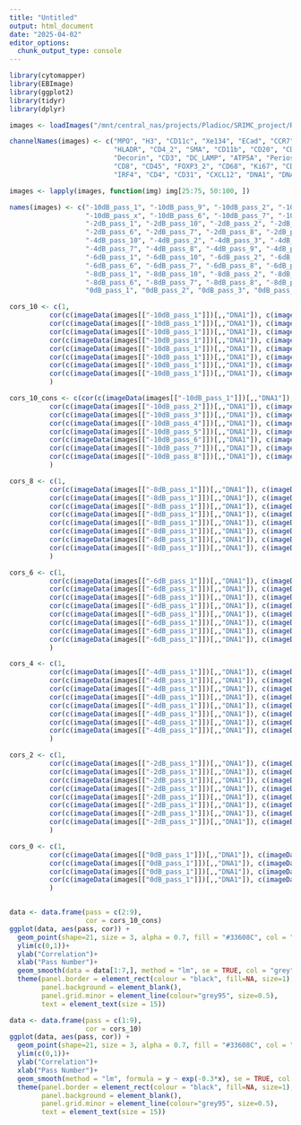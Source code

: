 ```yaml
---
title: "Untitled"
output: html_document
date: "2025-04-02"
editor_options: 
  chunk_output_type: console
---
```


```r
library(cytomapper)
library(EBImage)
library(ggplot2)
library(tidyr)
library(dplyr)
```


```r

images <- loadImages("/mnt/central_nas/projects/Pladioc/SRIMC_project/Revisions/mcd/20250319_JWAB_TMA_matchedHE_SHRIMP/img/")

channelNames(images) <- c("MPO", "H3", "CD11c", "Xe134", "ECad", "CCR7", "Vimentin",
                          "HLADR", "CD4_2", "SMA", "CD11b", "CD20", "CD56",
                          "Decorin", "CD3", "DC_LAMP", "ATP5A", "Periostin", "H3K27me2", "HSP10", 
                          "CD8", "CD45", "FOXP3_2", "CD68", "Ki67", "CD8_2", "FOXP3",
                          "IRF4", "CD4", "CD31", "CXCL12", "DNA1", "DNA2", "CD15")

images <- lapply(images, function(img) img[25:75, 50:100, ])

names(images) <- c("-10dB_pass_1", "-10dB_pass_9", "-10dB_pass_2", "-10dB_pass_3", "-10dB_pass_4", "-10dB_pass_5",
                   "-10dB_pass_x", "-10dB_pass_6", "-10dB_pass_7", "-10dB_pass_8", "-10dB_pass_10",
                   "-2dB_pass_1", "-2dB_pass_10", "-2dB_pass_2", "-2dB_pass_3", "-2dB_pass_4", "-2dB_pass_5",
                   "-2dB_pass_6", "-2dB_pass_7", "-2dB_pass_8", "-2dB_pass_9", 
                   "-4dB_pass_10", "-4dB_pass_2", "-4dB_pass_3", "-4dB_pass_4", "-4dB_pass_5", "-4dB_pass_6",
                   "-4dB_pass_7", "-4dB_pass_8", "-4dB_pass_9", "-4dB_pass_1",
                   "-6dB_pass_1", "-6dB_pass_10", "-6dB_pass_2", "-6dB_pass_3", "-6dB_pass_4", "-6dB_pass_5",
                   "-6dB_pass_6", "-6dB_pass_7", "-6dB_pass_8", "-6dB_pass_9",
                   "-8dB_pass_1", "-8dB_pass_10", "-8dB_pass_2", "-8dB_pass_3", "-8dB_pass_4", "-8dB_pass_5",
                   "-8dB_pass_6", "-8dB_pass_7", "-8dB_pass_8", "-8dB_pass_9",
                   "0dB_pass_1", "0dB_pass_2", "0dB_pass_3", "0dB_pass_4", "0dB_pass_5")

cors_10 <- c(1,
          cor(c(imageData(images[["-10dB_pass_1"]])[,,"DNA1"]), c(imageData(images[["-10dB_pass_2"]])[,,"DNA1"]), method = "spearman"),
          cor(c(imageData(images[["-10dB_pass_1"]])[,,"DNA1"]), c(imageData(images[["-10dB_pass_3"]])[,,"DNA1"]), method = "spearman"),
          cor(c(imageData(images[["-10dB_pass_1"]])[,,"DNA1"]), c(imageData(images[["-10dB_pass_4"]])[,,"DNA1"]), method = "spearman"),
          cor(c(imageData(images[["-10dB_pass_1"]])[,,"DNA1"]), c(imageData(images[["-10dB_pass_5"]])[,,"DNA1"]), method = "spearman"),
          cor(c(imageData(images[["-10dB_pass_1"]])[,,"DNA1"]), c(imageData(images[["-10dB_pass_6"]])[,,"DNA1"]), method = "spearman"),
          cor(c(imageData(images[["-10dB_pass_1"]])[,,"DNA1"]), c(imageData(images[["-10dB_pass_7"]])[,,"DNA1"]), method = "spearman"),
          cor(c(imageData(images[["-10dB_pass_1"]])[,,"DNA1"]), c(imageData(images[["-10dB_pass_8"]])[,,"DNA1"]), method = "spearman"),
          cor(c(imageData(images[["-10dB_pass_1"]])[,,"DNA1"]), c(imageData(images[["-10dB_pass_9"]])[,,"DNA1"]), method = "spearman")
          )

cors_10_cons <- c(cor(c(imageData(images[["-10dB_pass_1"]])[,,"DNA1"]), c(imageData(images[["-10dB_pass_2"]])[,,"DNA1"]), method = "spearman"),
          cor(c(imageData(images[["-10dB_pass_2"]])[,,"DNA1"]), c(imageData(images[["-10dB_pass_3"]])[,,"DNA1"]), method = "spearman"),
          cor(c(imageData(images[["-10dB_pass_3"]])[,,"DNA1"]), c(imageData(images[["-10dB_pass_4"]])[,,"DNA1"]), method = "spearman"),
          cor(c(imageData(images[["-10dB_pass_4"]])[,,"DNA1"]), c(imageData(images[["-10dB_pass_5"]])[,,"DNA1"]), method = "spearman"),
          cor(c(imageData(images[["-10dB_pass_5"]])[,,"DNA1"]), c(imageData(images[["-10dB_pass_6"]])[,,"DNA1"]), method = "spearman"),
          cor(c(imageData(images[["-10dB_pass_6"]])[,,"DNA1"]), c(imageData(images[["-10dB_pass_7"]])[,,"DNA1"]), method = "spearman"),
          cor(c(imageData(images[["-10dB_pass_7"]])[,,"DNA1"]), c(imageData(images[["-10dB_pass_8"]])[,,"DNA1"]), method = "spearman"),
          cor(c(imageData(images[["-10dB_pass_8"]])[,,"DNA1"]), c(imageData(images[["-10dB_pass_9"]])[,,"DNA1"]), method = "spearman")
          )

cors_8 <- c(1,
          cor(c(imageData(images[["-8dB_pass_1"]])[,,"DNA1"]), c(imageData(images[["-8dB_pass_2"]])[,,"DNA1"]), method = "spearman"),
          cor(c(imageData(images[["-8dB_pass_1"]])[,,"DNA1"]), c(imageData(images[["-8dB_pass_3"]])[,,"DNA1"]), method = "spearman"),
          cor(c(imageData(images[["-8dB_pass_1"]])[,,"DNA1"]), c(imageData(images[["-8dB_pass_4"]])[,,"DNA1"]), method = "spearman"),
          cor(c(imageData(images[["-8dB_pass_1"]])[,,"DNA1"]), c(imageData(images[["-8dB_pass_5"]])[,,"DNA1"]), method = "spearman"),
          cor(c(imageData(images[["-8dB_pass_1"]])[,,"DNA1"]), c(imageData(images[["-8dB_pass_6"]])[,,"DNA1"]), method = "spearman"),
          cor(c(imageData(images[["-8dB_pass_1"]])[,,"DNA1"]), c(imageData(images[["-8dB_pass_7"]])[,,"DNA1"]), method = "spearman"),
          cor(c(imageData(images[["-8dB_pass_1"]])[,,"DNA1"]), c(imageData(images[["-8dB_pass_8"]])[,,"DNA1"]), method = "spearman"),
          cor(c(imageData(images[["-8dB_pass_1"]])[,,"DNA1"]), c(imageData(images[["-8dB_pass_9"]])[,,"DNA1"]), method = "spearman")
          )

cors_6 <- c(1,
          cor(c(imageData(images[["-6dB_pass_1"]])[,,"DNA1"]), c(imageData(images[["-6dB_pass_2"]])[,,"DNA1"]), method = "spearman"),
          cor(c(imageData(images[["-6dB_pass_1"]])[,,"DNA1"]), c(imageData(images[["-6dB_pass_3"]])[,,"DNA1"]), method = "spearman"),
          cor(c(imageData(images[["-6dB_pass_1"]])[,,"DNA1"]), c(imageData(images[["-6dB_pass_4"]])[,,"DNA1"]), method = "spearman"),
          cor(c(imageData(images[["-6dB_pass_1"]])[,,"DNA1"]), c(imageData(images[["-6dB_pass_5"]])[,,"DNA1"]), method = "spearman"),
          cor(c(imageData(images[["-6dB_pass_1"]])[,,"DNA1"]), c(imageData(images[["-6dB_pass_6"]])[,,"DNA1"]), method = "spearman"),
          cor(c(imageData(images[["-6dB_pass_1"]])[,,"DNA1"]), c(imageData(images[["-6dB_pass_7"]])[,,"DNA1"]), method = "spearman"),
          cor(c(imageData(images[["-6dB_pass_1"]])[,,"DNA1"]), c(imageData(images[["-6dB_pass_8"]])[,,"DNA1"]), method = "spearman"),
          cor(c(imageData(images[["-6dB_pass_1"]])[,,"DNA1"]), c(imageData(images[["-6dB_pass_9"]])[,,"DNA1"]), method = "spearman")
          )

cors_4 <- c(1,
          cor(c(imageData(images[["-4dB_pass_1"]])[,,"DNA1"]), c(imageData(images[["-4dB_pass_2"]])[,,"DNA1"]), method = "spearman"),
          cor(c(imageData(images[["-4dB_pass_1"]])[,,"DNA1"]), c(imageData(images[["-4dB_pass_3"]])[,,"DNA1"]), method = "spearman"),
          cor(c(imageData(images[["-4dB_pass_1"]])[,,"DNA1"]), c(imageData(images[["-4dB_pass_4"]])[,,"DNA1"]), method = "spearman"),
          cor(c(imageData(images[["-4dB_pass_1"]])[,,"DNA1"]), c(imageData(images[["-4dB_pass_5"]])[,,"DNA1"]), method = "spearman"),
          cor(c(imageData(images[["-4dB_pass_1"]])[,,"DNA1"]), c(imageData(images[["-4dB_pass_6"]])[,,"DNA1"]), method = "spearman"),
          cor(c(imageData(images[["-4dB_pass_1"]])[,,"DNA1"]), c(imageData(images[["-4dB_pass_7"]])[,,"DNA1"]), method = "spearman"),
          cor(c(imageData(images[["-4dB_pass_1"]])[,,"DNA1"]), c(imageData(images[["-4dB_pass_8"]])[,,"DNA1"]), method = "spearman"),
          cor(c(imageData(images[["-4dB_pass_1"]])[,,"DNA1"]), c(imageData(images[["-4dB_pass_9"]])[,,"DNA1"]), method = "spearman")
          )

cors_2 <- c(1,
          cor(c(imageData(images[["-2dB_pass_1"]])[,,"DNA1"]), c(imageData(images[["-2dB_pass_2"]])[,,"DNA1"]), method = "spearman"),
          cor(c(imageData(images[["-2dB_pass_1"]])[,,"DNA1"]), c(imageData(images[["-2dB_pass_3"]])[,,"DNA1"]), method = "spearman"),
          cor(c(imageData(images[["-2dB_pass_1"]])[,,"DNA1"]), c(imageData(images[["-2dB_pass_4"]])[,,"DNA1"]), method = "spearman"),
          cor(c(imageData(images[["-2dB_pass_1"]])[,,"DNA1"]), c(imageData(images[["-2dB_pass_5"]])[,,"DNA1"]), method = "spearman"),
          cor(c(imageData(images[["-2dB_pass_1"]])[,,"DNA1"]), c(imageData(images[["-2dB_pass_6"]])[,,"DNA1"]), method = "spearman"),
          cor(c(imageData(images[["-2dB_pass_1"]])[,,"DNA1"]), c(imageData(images[["-2dB_pass_7"]])[,,"DNA1"]), method = "spearman"),
          cor(c(imageData(images[["-2dB_pass_1"]])[,,"DNA1"]), c(imageData(images[["-2dB_pass_8"]])[,,"DNA1"]), method = "spearman"),
          cor(c(imageData(images[["-2dB_pass_1"]])[,,"DNA1"]), c(imageData(images[["-2dB_pass_9"]])[,,"DNA1"]), method = "spearman")
          )

cors_0 <- c(1,
          cor(c(imageData(images[["0dB_pass_1"]])[,,"DNA1"]), c(imageData(images[["0dB_pass_2"]])[,,"DNA1"]), method = "spearman"),
          cor(c(imageData(images[["0dB_pass_1"]])[,,"DNA1"]), c(imageData(images[["0dB_pass_3"]])[,,"DNA1"]), method = "spearman"),
          cor(c(imageData(images[["0dB_pass_1"]])[,,"DNA1"]), c(imageData(images[["0dB_pass_4"]])[,,"DNA1"]), method = "spearman"),
          cor(c(imageData(images[["0dB_pass_1"]])[,,"DNA1"]), c(imageData(images[["0dB_pass_5"]])[,,"DNA1"]), method = "spearman")
          )


data <- data.frame(pass = c(2:9),
                   cor = cors_10_cons)
ggplot(data, aes(pass, cor)) +
  geom_point(shape=21, size = 3, alpha = 0.7, fill = "#33608C", col = "white") +
  ylim(c(0,1))+
  ylab("Correlation")+
  xlab("Pass Number")+
  geom_smooth(data = data[1:7,], method = "lm", se = TRUE, col = "grey") +
  theme(panel.border = element_rect(colour = "black", fill=NA, size=1),
        panel.background = element_blank(),
        panel.grid.minor = element_line(colour="grey95", size=0.5),
        text = element_text(size = 15))

data <- data.frame(pass = c(1:9),
                   cor = cors_10)
ggplot(data, aes(pass, cor)) +
  geom_point(shape=21, size = 3, alpha = 0.7, fill = "#33608C", col = "white") +
  ylim(c(0,1))+
  ylab("Correlation")+
  xlab("Pass Number")+
  geom_smooth(method = "lm", formula = y ~ exp(-0.3*x), se = TRUE, col = "grey") +
  theme(panel.border = element_rect(colour = "black", fill=NA, size=1),
        panel.background = element_blank(),
        panel.grid.minor = element_line(colour="grey95", size=0.5),
        text = element_text(size = 15))




```

